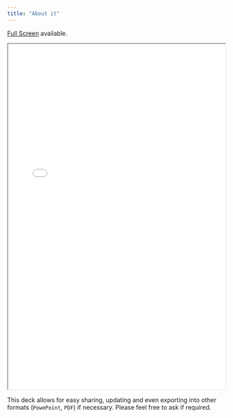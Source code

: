 ```yaml
---
title: "About it"
---
```


<a href="abstract/index.qmd" class="btn btn-primary btn-sm" role="button">Full Screen</a>
 available.

```{=html}
<iframe class="slide-deck" src="abstract/" width="100%" height="800px"></iframe>
```



This deck allows for easy sharing, updating and even exporting into other formats (`PowePoint`, `PDF`) if necessary. Please feel free to ask if required.